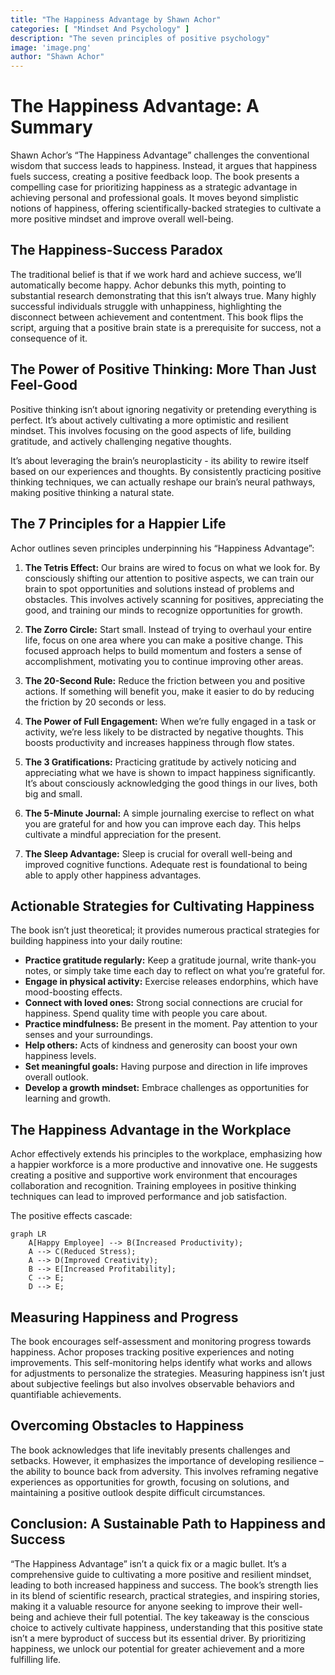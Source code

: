 ```yaml
---
title: "The Happiness Advantage by Shawn Achor"
categories: [ "Mindset And Psychology" ]
description: "The seven principles of positive psychology"
image: 'image.png'
author: "Shawn Achor"
---
```

# The Happiness Advantage: A Summary

Shawn Achor's "The Happiness Advantage" challenges the conventional wisdom that success leads to happiness. Instead, it argues that happiness fuels success, creating a positive feedback loop.  The book presents a compelling case for prioritizing happiness as a strategic advantage in achieving personal and professional goals.  It moves beyond simplistic notions of happiness, offering scientifically-backed strategies to cultivate a more positive mindset and improve overall well-being.

## The Happiness-Success Paradox

The traditional belief is that if we work hard and achieve success, we'll automatically become happy. Achor debunks this myth, pointing to substantial research demonstrating that this isn't always true.  Many highly successful individuals struggle with unhappiness, highlighting the disconnect between achievement and contentment.  This book flips the script, arguing that a positive brain state is a prerequisite for success, not a consequence of it.

## The Power of Positive Thinking: More Than Just Feel-Good

Positive thinking isn't about ignoring negativity or pretending everything is perfect. It's about actively cultivating a more optimistic and resilient mindset. This involves focusing on the good aspects of life, building gratitude, and actively challenging negative thoughts.

It's about leveraging the brain's neuroplasticity - its ability to rewire itself based on our experiences and thoughts. By consistently practicing positive thinking techniques, we can actually reshape our brain's neural pathways, making positive thinking a natural state.

##  The 7 Principles for a Happier Life

Achor outlines seven principles underpinning his "Happiness Advantage":

1. **The Tetris Effect:**  Our brains are wired to focus on what we look for.  By consciously shifting our attention to positive aspects, we can train our brain to spot opportunities and solutions instead of problems and obstacles.  This involves actively scanning for positives, appreciating the good, and training our minds to recognize opportunities for growth.

2. **The Zorro Circle:** Start small.  Instead of trying to overhaul your entire life, focus on one area where you can make a positive change.  This focused approach helps to build momentum and fosters a sense of accomplishment, motivating you to continue improving other areas.

3. **The 20-Second Rule:** Reduce the friction between you and positive actions. If something will benefit you, make it easier to do by reducing the friction by 20 seconds or less.

4. **The Power of Full Engagement:**  When we're fully engaged in a task or activity, we're less likely to be distracted by negative thoughts.  This boosts productivity and increases happiness through flow states.

5. **The 3 Gratifications:**   Practicing gratitude by actively noticing and appreciating what we have is shown to impact happiness significantly.  It's about consciously acknowledging the good things in our lives, both big and small.

6. **The 5-Minute Journal:**  A simple journaling exercise to reflect on what you are grateful for and how you can improve each day. This helps cultivate a mindful appreciation for the present.

7. **The Sleep Advantage:** Sleep is crucial for overall well-being and improved cognitive functions. Adequate rest is foundational to being able to apply other happiness advantages.


##  Actionable Strategies for Cultivating Happiness

The book isn't just theoretical; it provides numerous practical strategies for building happiness into your daily routine:

* **Practice gratitude regularly:** Keep a gratitude journal, write thank-you notes, or simply take time each day to reflect on what you're grateful for.
* **Engage in physical activity:** Exercise releases endorphins, which have mood-boosting effects.
* **Connect with loved ones:** Strong social connections are crucial for happiness. Spend quality time with people you care about.
* **Practice mindfulness:** Be present in the moment. Pay attention to your senses and your surroundings.
* **Help others:** Acts of kindness and generosity can boost your own happiness levels.
* **Set meaningful goals:**  Having purpose and direction in life improves overall outlook.
* **Develop a growth mindset:** Embrace challenges as opportunities for learning and growth.


## The Happiness Advantage in the Workplace

Achor effectively extends his principles to the workplace, emphasizing how a happier workforce is a more productive and innovative one.  He suggests creating a positive and supportive work environment that encourages collaboration and recognition.  Training employees in positive thinking techniques can lead to improved performance and job satisfaction.

The positive effects cascade:

```mermaid
graph LR
    A[Happy Employee] --> B(Increased Productivity);
    A --> C(Reduced Stress);
    A --> D(Improved Creativity);
    B --> E[Increased Profitability];
    C --> E;
    D --> E;
```

##  Measuring Happiness and Progress

The book encourages self-assessment and monitoring progress towards happiness.  Achor proposes tracking positive experiences and noting improvements.  This self-monitoring helps identify what works and allows for adjustments to personalize the strategies.  Measuring happiness isn't just about subjective feelings but also involves observable behaviors and quantifiable achievements.

##  Overcoming Obstacles to Happiness

The book acknowledges that life inevitably presents challenges and setbacks.  However, it emphasizes the importance of developing resilience – the ability to bounce back from adversity.  This involves reframing negative experiences as opportunities for growth, focusing on solutions, and maintaining a positive outlook despite difficult circumstances.

##  Conclusion: A Sustainable Path to Happiness and Success

"The Happiness Advantage" isn't a quick fix or a magic bullet.  It's a comprehensive guide to cultivating a more positive and resilient mindset, leading to both increased happiness and success.  The book's strength lies in its blend of scientific research, practical strategies, and inspiring stories, making it a valuable resource for anyone seeking to improve their well-being and achieve their full potential.  The key takeaway is the conscious choice to actively cultivate happiness, understanding that this positive state isn't a mere byproduct of success but its essential driver.  By prioritizing happiness, we unlock our potential for greater achievement and a more fulfilling life.

